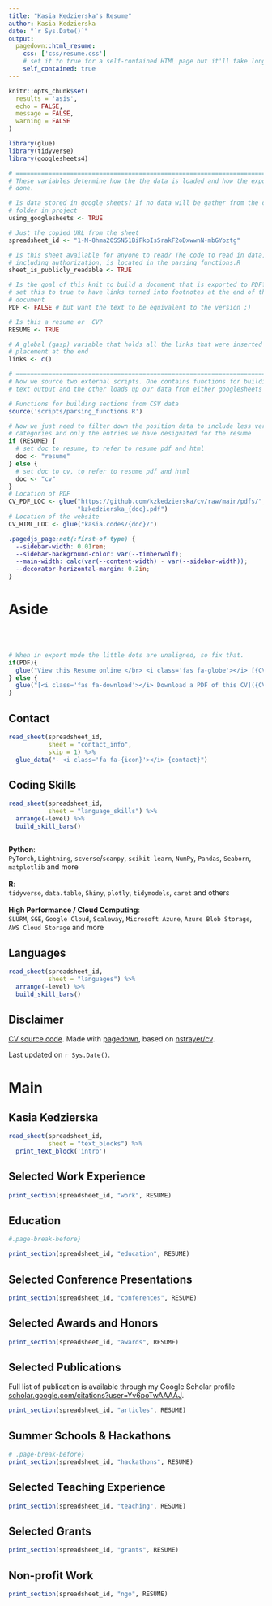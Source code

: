 ```yaml
---
title: "Kasia Kedzierska's Resume"
author: Kasia Kedzierska
date: "`r Sys.Date()`"
output:
  pagedown::html_resume:
    css: ['css/resume.css']
    # set it to true for a self-contained HTML page but it'll take longer to render
    self_contained: true
---
```


```r
knitr::opts_chunk$set(
  results = 'asis', 
  echo = FALSE,
  message = FALSE,
  warning = FALSE
)

library(glue)
library(tidyverse)
library(googlesheets4)

# ======================================================================
# These variables determine how the the data is loaded and how the exports are
# done.

# Is data stored in google sheets? If no data will be gather from the csvs/
# folder in project
using_googlesheets <- TRUE

# Just the copied URL from the sheet
spreadsheet_id <- "1-M-8hma20SSN51BiFkoIsSrakF2oDxwwnN-mbGYoztg"

# Is this sheet available for anyone to read? The code to read in data, 
# including authorization, is located in the parsing_functions.R
sheet_is_publicly_readable <- TRUE

# Is the goal of this knit to build a document that is exported to PDF? If so
# set this to true to have links turned into footnotes at the end of the
# document
PDF <- FALSE # but want the text to be equivalent to the version ;)

# Is this a resume or  CV? 
RESUME <- TRUE

# A global (gasp) variable that holds all the links that were inserted for
# placement at the end
links <- c()

# ======================================================================
# Now we source two external scripts. One contains functions for building the
# text output and the other loads up our data from either googlesheets or csvs

# Functions for building sections from CSV data
source('scripts/parsing_functions.R') 

# Now we just need to filter down the position data to include less verbose
# categories and only the entries we have designated for the resume
if (RESUME) {
  # set doc to resume, to refer to resume pdf and html
  doc <- "resume"
} else {
  # set doc to cv, to refer to resume pdf and html
  doc <- "cv"
}
# Location of PDF
CV_PDF_LOC <- glue("https://github.com/kzkedzierska/cv/raw/main/pdfs/",
                   "kzkedzierska_{doc}.pdf")
# Location of the website
CV_HTML_LOC <- glue("kasia.codes/{doc}/")
```

<!-- taken from https://github.com/nstrayer/cv/issues/24 -->

```css
.pagedjs_page:not(:first-of-type) {
  --sidebar-width: 0.01rem;
  --sidebar-background-color: var(--timberwolf);
  --main-width: calc(var(--content-width) - var(--sidebar-width));
  --decorator-horizontal-margin: 0.2in;
}
```

# Aside

<br> <br> <!-- ![pic](scratch/spirals_path-blues_greens-seed_90_cut.png) -->
<!-- ![logo](logo.png){width=100%} -->

```r
# When in export mode the little dots are unaligned, so fix that. 
if(PDF){
  glue("View this Resume online </br> <i class='fas fa-globe'></i> [{CV_HTML_LOC}](https://{CV_HTML_LOC})")
} else {
  glue("[<i class='fas fa-download'></i> Download a PDF of this CV]({CV_PDF_LOC})")
}
```

## Contact {#contact}

```r
read_sheet(spreadsheet_id, 
           sheet = "contact_info", 
           skip = 1) %>% 
  glue_data("- <i class='fa fa-{icon}'></i> {contact}")
```

## Coding Skills {#skills}

```r
read_sheet(spreadsheet_id, 
           sheet = "language_skills") %>% 
  arrange(-level) %>%
  build_skill_bars() 
```

##  {#ml-skills}

**Python**: \
`PyTorch`, `Lightning`, `scverse`/`scanpy`, `scikit-learn`, `NumPy`, `Pandas`,  `Seaborn`, `matplotlib` and more\
\
**R**:\
`tidyverse`, `data.table`, `Shiny`, `plotly`, `tidymodels`, `caret` and
others\
\
**High Performance / Cloud Computing**:\
`SLURM`, `SGE`, `Google Cloud`, `Scaleway`, `Microsoft Azure`, `Azure Blob Storage`, `AWS Cloud Storage` and more

## Languages {#skills}

```r
read_sheet(spreadsheet_id, 
           sheet = "languages") %>%
  arrange(-level) %>%
  build_skill_bars() 
```

## Disclaimer {#disclaimer}

[CV source code](https://github.com/kzkedzierska/cv). Made with
[pagedown](https://github.com/rstudio/pagedown), based on
[nstrayer/cv](https://github.com/nstrayer/cv).

Last updated on `r Sys.Date()`.

# Main

## Kasia Kedzierska {#title}

```r
read_sheet(spreadsheet_id, 
           sheet = "text_blocks") %>% 
  print_text_block('intro')
```

## Selected Work Experience {data-icon="laptop"}

```r
print_section(spreadsheet_id, "work", RESUME)
```

## Education {data-icon="graduation-cap" data-concise="true"}

```r
#.page-break-before}
```

```r
print_section(spreadsheet_id, "education", RESUME)
```

## Selected Conference Presentations {data-icon="comment-dots" data-concise="true"}

```r
print_section(spreadsheet_id, "conferences", RESUME)
```


## Selected Awards and Honors {data-icon="award"}

```r
print_section(spreadsheet_id, "awards", RESUME)
```


## Selected Publications {.page-break-before data-icon="book" data-concise="true"}

Full list of publication is available through my Google Scholar profile
[scholar.google.com/citations?user=Yv6poTwAAAAJ](https://scholar.google.com/citations?user=Yv6poTwAAAAJ&hl=en).

```r
print_section(spreadsheet_id, "articles", RESUME)
```


## Summer Schools & Hackathons {data-icon="user-graduate"}

```r
# .page-break-before}
print_section(spreadsheet_id, "hackathons", RESUME)
```


## Selected Teaching Experience {data-icon="chalkboard-teacher"}

<!-- :::aside -->

<!-- ```{r} -->

<!-- # .page-break-before} -->

<!-- text_blocks %>%  -->

<!--   print_text_block('teaching_experience_aside') -->

<!-- ``` -->

<!-- ::: -->

```r
print_section(spreadsheet_id, "teaching", RESUME)
```

## Selected Grants {data-icon="euro-sign"}

```r
print_section(spreadsheet_id, "grants", RESUME)
```

## Non-profit Work {data-icon="handshake"}

```r
print_section(spreadsheet_id, "ngo", RESUME)
```
